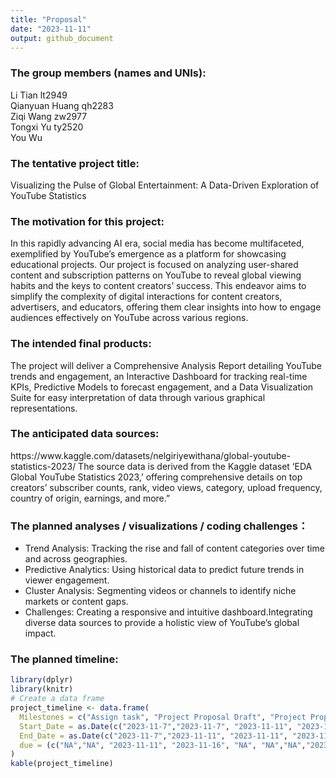 ```yaml
---
title: "Proposal"
date: "2023-11-11"
output: github_document
---
```


### The group members (names and UNIs):
Li Tian  lt2949\
Qianyuan Huang  qh2283\
Ziqi Wang  zw2977\
Tongxi Yu  ty2520\
You Wu

### The tentative project title:
Visualizing the Pulse of Global Entertainment: A Data-Driven Exploration of YouTube Statistics

### The motivation for this project:
In this rapidly advancing AI era, social media has become multifaceted, exemplified by YouTube's emergence as a platform for showcasing educational projects.  Our project is focused on analyzing user-shared content and subscription patterns on YouTube to reveal global viewing habits and the keys to content creators' success.  This endeavor aims to simplify the complexity of digital interactions for content creators, advertisers, and educators, offering them clear insights into how to engage audiences effectively on YouTube across various regions.

### The intended final products:
The project will deliver a Comprehensive Analysis Report detailing YouTube trends and engagement, an Interactive Dashboard for tracking real-time KPIs, Predictive Models to forecast engagement, and a Data Visualization Suite for easy interpretation of data through various graphical representations.

### The anticipated data sources: 
https://www.kaggle.com/datasets/nelgiriyewithana/global-youtube-statistics-2023/
The source data is derived from the Kaggle dataset 'EDA Global YouTube Statistics 2023,' offering comprehensive details on top creators' subscriber counts, rank, video views, category, upload frequency, country of origin, earnings, and more."

### The planned analyses / visualizations / coding challenges：
* Trend Analysis: Tracking the rise and fall of content categories over time and across geographies.
* Predictive Analytics: Using historical data to predict future trends in viewer engagement.
* Cluster Analysis: Segmenting videos or channels to identify niche markets or content gaps.
* Challenges: Creating a responsive and intuitive dashboard.Integrating diverse data sources to provide a holistic view of YouTube's global impact.

### The planned timeline:
```r
library(dplyr)
library(knitr)
# Create a data frame
project_timeline <- data.frame(
  Milestones = c("Assign task", "Project Proposal Draft", "Project Proposal Final", "Project Review Meeting", "Coding draft", "Website Construction", "Report Draft","Final Report","In-class Discussion of Projects"),
  Start_Date = as.Date(c("2023-11-7","2023-11-7", "2023-11-11", "2023-11-16", "2023-11-20", "2023-11-30", "2023-12-4","2023-12-7","2023-12-14")),
  End_Date = as.Date(c("2023-11-7","2023-11-11", "2023-11-11", "2023-11-16", "2023-11-30", "2023-12-4","2023-12-7","2023-12-9","2023-12-14")),
  due = (c("NA","NA", "2023-11-11", "2023-11-16", "NA", "NA","NA","2023-12-9","2023-12-14"))
)
kable(project_timeline)
```